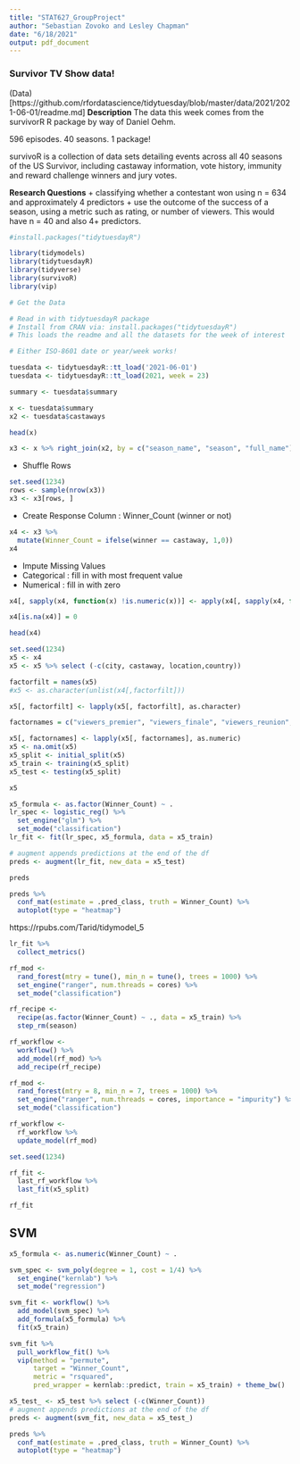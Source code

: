 ```yaml
---
title: "STAT627_GroupProject"
author: "Sebastian Zovoko and Lesley Chapman"
date: "6/18/2021"
output: pdf_document
---
```

### Survivor TV Show data!


(Data)[https://github.com/rfordatascience/tidytuesday/blob/master/data/2021/2021-06-01/readme.md]
**Description**
The data this week comes from the survivorR R package by way of Daniel Oehm.

596 episodes. 40 seasons. 1 package!

survivoR is a collection of data sets detailing events across all 40 seasons of the US Survivor, including castaway information, vote history, immunity and reward challenge winners and jury votes.

**Research Questions**
+ classifying whether a contestant won using n = 634 and approximately 4 predictors
+ use the outcome of the success of a season, using a metric such as rating, or number of viewers. This would have n = 40 and also 4+ predictors.


```r
#install.packages("tidytuesdayR")
```

```r
library(tidymodels)
library(tidytuesdayR)
library(tidyverse)
library(survivoR)
library(vip)
```


```r
# Get the Data

# Read in with tidytuesdayR package 
# Install from CRAN via: install.packages("tidytuesdayR")
# This loads the readme and all the datasets for the week of interest

# Either ISO-8601 date or year/week works!

tuesdata <- tidytuesdayR::tt_load('2021-06-01')
tuesdata <- tidytuesdayR::tt_load(2021, week = 23)

summary <- tuesdata$summary
```


```r
x <- tuesdata$summary
x2 <- tuesdata$castaways
```

```r
head(x)
```


```r
x3 <- x %>% right_join(x2, by = c("season_name", "season", "full_name"))
```

+ Shuffle Rows
```r
set.seed(1234)
rows <- sample(nrow(x3))
x3 <- x3[rows, ]
```

+ Create Response Column : Winner_Count (winner or not)
```r
x4 <- x3 %>%
  mutate(Winner_Count = ifelse(winner == castaway, 1,0))
x4
```

+ Impute Missing Values
+ Categorical : fill in with most frequent value
+ Numerical : fill in with zero
```r
x4[, sapply(x4, function(x) !is.numeric(x))] <- apply(x4[, sapply(x4, function(x) !is.numeric(x))], 2, function(x) {x[is.na(x)] <- names(sort(table(x), decreasing = TRUE)[1]); x})

x4[is.na(x4)] = 0
```

```r
head(x4)
```


```r
set.seed(1234)
x5 <- x4
x5 <- x5 %>% select (-c(city, castaway, location,country))

factorfilt = names(x5)
#x5 <- as.character(unlist(x4[,factorfilt]))

x5[, factorfilt] <- lapply(x5[, factorfilt], as.character)

factornames = c("viewers_premier", "viewers_finale", "viewers_reunion", "viewers_mean", "rank", "age", "day", "order", "total_votes_received", "immunity_idols_won", "Winner_Count","season")

x5[, factornames] <- lapply(x5[, factornames], as.numeric)
x5 <- na.omit(x5)
x5_split <- initial_split(x5) 
x5_train <- training(x5_split) 
x5_test <- testing(x5_split)

x5
```

```r
x5_formula <- as.factor(Winner_Count) ~ .
lr_spec <- logistic_reg() %>% 
  set_engine("glm") %>% 
  set_mode("classification")
lr_fit <- fit(lr_spec, x5_formula, data = x5_train)

```




```r
# augment appends predictions at the end of the df
preds <- augment(lr_fit, new_data = x5_test)
```

```r
preds
```


```r
preds %>%
  conf_mat(estimate = .pred_class, truth = Winner_Count) %>% 
  autoplot(type = "heatmap")
```

https://rpubs.com/Tarid/tidymodel_5

```r

lr_fit %>% 
  collect_metrics()
```


```r
rf_mod <- 
  rand_forest(mtry = tune(), min_n = tune(), trees = 1000) %>% 
  set_engine("ranger", num.threads = cores) %>% 
  set_mode("classification")

rf_recipe <- 
  recipe(as.factor(Winner_Count) ~ ., data = x5_train) %>% 
  step_rm(season)

rf_workflow <- 
  workflow() %>% 
  add_model(rf_mod) %>% 
  add_recipe(rf_recipe)

rf_mod <- 
  rand_forest(mtry = 8, min_n = 7, trees = 1000) %>% 
  set_engine("ranger", num.threads = cores, importance = "impurity") %>% 
  set_mode("classification")

rf_workflow <- 
  rf_workflow %>%
  update_model(rf_mod)

set.seed(1234)

rf_fit <- 
  last_rf_workflow %>% 
  last_fit(x5_split) 

rf_fit
```
## SVM

```r
x5_formula <- as.numeric(Winner_Count) ~ .

svm_spec <- svm_poly(degree = 1, cost = 1/4) %>%
  set_engine("kernlab") %>%
  set_mode("regression")

svm_fit <- workflow() %>%
  add_model(svm_spec) %>%
  add_formula(x5_formula) %>%
  fit(x5_train)

svm_fit %>%
  pull_workflow_fit() %>%
  vip(method = "permute", 
      target = "Winner_Count", 
      metric = "rsquared",
      pred_wrapper = kernlab::predict, train = x5_train) + theme_bw()
```

```r

x5_test_ <- x5_test %>% select (-c(Winner_Count))
# augment appends predictions at the end of the df
preds <- augment(svm_fit, new_data = x5_test_)

preds %>%
  conf_mat(estimate = .pred_class, truth = Winner_Count) %>% 
  autoplot(type = "heatmap")
```

